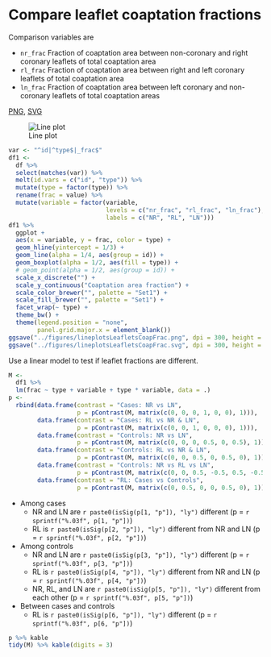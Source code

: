 # Compare leaflet coaptation fractions

Comparison variables are

* `nr_frac` Fraction of coaptation area between non-coronary and right coronary leaflets of total coaptation area
* `rl_frac` Fraction of coaptation area between right and left coronary leaflets of total coaptation area
* `ln_frac` Fraction of coaptation area between left coronary and non-coronary leaflets of total coaptation areas

[PNG](../figures/lineplotsLeafletsCoapFrac.png), [SVG](../figures/lineplotsLeafletCoapFrac.svg)

![Line plot](../figures/lineplotsLeafletsCoapFrac.png)

```r
var <- "^id|^type$|_frac$"
df1 <-
  df %>%
  select(matches(var)) %>%
  melt(id.vars = c("id", "type")) %>% 
  mutate(type = factor(type)) %>% 
  rename(frac = value) %>% 
  mutate(variable = factor(variable,
                           levels = c("nr_frac", "rl_frac", "ln_frac"),
                           labels = c("NR", "RL", "LN")))
df1 %>% 
  ggplot +
  aes(x = variable, y = frac, color = type) +
  geom_hline(yintercept = 1/3) +
  geom_line(alpha = 1/4, aes(group = id)) +
  geom_boxplot(alpha = 1/2, aes(fill = type)) +
  # geom_point(alpha = 1/2, aes(group = id)) +
  scale_x_discrete("") +
  scale_y_continuous("Coaptation area fraction") +
  scale_color_brewer("", palette = "Set1") +
  scale_fill_brewer("", palette = "Set1") +
  facet_wrap(~ type) +
  theme_bw() +
  theme(legend.position = "none",
        panel.grid.major.x = element_blank())
ggsave("../figures/lineplotsLeafletsCoapFrac.png", dpi = 300, height = 4, width = 8, units = "in")
ggsave("../figures/lineplotsLeafletsCoapFrac.svg", dpi = 300, height = 4, width = 8, units = "in")
```

Use a linear model to test if leaflet fractions are different.

```r
M <- 
  df1 %>% 
  lm(frac ~ type + variable + type * variable, data = .)
p <- 
  rbind(data.frame(contrast = "Cases: NR vs LN", 
                   p = pContrast(M, matrix(c(0, 0, 0, 1, 0, 0), 1))),
        data.frame(contrast = "Cases: RL vs NR & LN", 
                   p = pContrast(M, matrix(c(0, 0, 1, 0, 0, 0), 1))),
        data.frame(contrast = "Controls: NR vs LN", 
                   p = pContrast(M, matrix(c(0, 0, 0, 0.5, 0, 0.5), 1))),
        data.frame(contrast = "Controls: RL vs NR & LN", 
                   p = pContrast(M, matrix(c(0, 0, 0.5, 0, 0.5, 0), 1))),
        data.frame(contrast = "Controls: NR vs RL vs LN", 
                   p = pContrast(M, matrix(c(0, 0, 0.5, -0.5, 0.5, -0.5), 1))),
        data.frame(contrast = "RL: Cases vs Controls", 
                   p = pContrast(M, matrix(c(0, 0.5, 0, 0, 0.5, 0), 1))))
```

* Among cases
  * NR and LN are `r paste0(isSig(p[1, "p"]), "ly")` different (p = `r sprintf("%.03f", p[1, "p"])`)
  * RL is `r paste0(isSig(p[2, "p"]), "ly")` different from NR and LN (p = `r sprintf("%.03f", p[2, "p"])`)
* Among controls
  * NR and LN are `r paste0(isSig(p[3, "p"]), "ly")` different (p = `r sprintf("%.03f", p[3, "p"])`)
  * RL is `r paste0(isSig(p[4, "p"]), "ly")` different from NR and LN (p = `r sprintf("%.03f", p[4, "p"])`)
  * NR, RL, and LN are `r paste0(isSig(p[5, "p"]), "ly")` different from each other (p = `r sprintf("%.03f", p[5, "p"])`)
* Between cases and controls
  * RL is `r paste0(isSig(p[6, "p"]), "ly")` different (p = `r sprintf("%.03f", p[6, "p"])`)

```r
p %>% kable
tidy(M) %>% kable(digits = 3)
```
